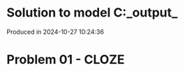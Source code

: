 # Solution to model C:\Users\pedrocruz\Documents\GitHub\pyequa\examples\cloze\_output_

Produced in 2024-10-27 10:24:36

# Problem 01 - CLOZE
